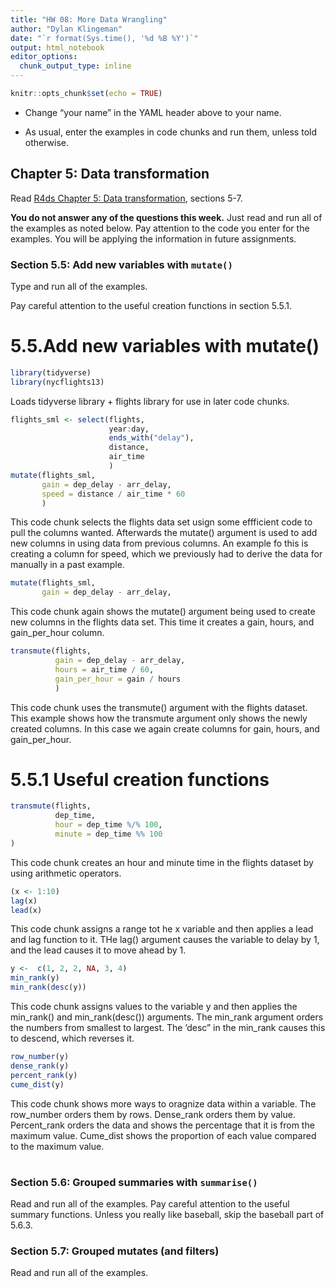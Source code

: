 ```yaml
---
title: "HW 08: More Data Wrangling"
author: "Dylan Klingeman"
date: "`r format(Sys.time(), '%d %B %Y')`"
output: html_notebook
editor_options: 
  chunk_output_type: inline
---
```


```r
knitr::opts_chunk$set(echo = TRUE)
```

- Change "your name" in the YAML header above to your name.

- As usual, enter the examples in code chunks and run them, unless told otherwise.

## Chapter 5: Data transformation

Read [R4ds Chapter 5: Data transformation](https://r4ds.had.co.nz/transform.html), sections 5-7.

**You do not answer any of the questions this week.** Just read and run all of the examples as noted below. Pay attention to the code you enter for the examples. You will be applying the information in future assignments.

### Section 5.5: Add new variables with `mutate()`

Type and run all of the examples.

Pay careful attention to the useful creation functions in section 5.5.1. 

# 5.5.Add new variables with mutate()

```r
library(tidyverse)
library(nycflights13)
```

Loads tidyverse library + flights library for use in later code chunks.

```r
flights_sml <- select(flights, 
                      year:day, 
                      ends_with("delay"), 
                      distance, 
                      air_time
                      )
mutate(flights_sml, 
       gain = dep_delay - arr_delay, 
       speed = distance / air_time * 60
       )
```

This code chunk selects the flights data set usign some effficient code to pull the columns wanted. Afterwards the mutate() argument is used to add new columns in using data from previous columns. An example fo this is creating a column for speed, which we previously had to derive the data for manually in a past example. 

```r
mutate(flights_sml, 
       gain = dep_delay - arr_delay, 
```

This code chunk again shows the mutate() argument being used to create new columns in the flights data set. This time it creates a gain, hours, and gain_per_hour column. 

```r
transmute(flights, 
          gain = dep_delay - arr_delay, 
          hours = air_time / 60, 
          gain_per_hour = gain / hours
          )
```

This code chunk uses the transmute() argument with the flights dataset. This example shows how the transmute argument only shows the newly created columns. In this case we again create columns for gain, hours, and gain_per_hour. 

#

# 5.5.1 Useful creation functions

```r
transmute(flights, 
          dep_time, 
          hour = dep_time %/% 100, 
          minute = dep_time %% 100
)
```

This code chunk creates an hour and minute time in the flights dataset by using arithmetic operators. 

```r
(x <- 1:10)
lag(x)
lead(x)
```

This code chunk assigns a range tot he x variable and then applies a lead and lag function to it. THe lag() argument causes the variable to delay by 1, and the lead causes it to move ahead by 1. 

```r
y <-  c(1, 2, 2, NA, 3, 4)
min_rank(y)
min_rank(desc(y))
```

This code chunk assigns values to the variable y and then applies the min_rank() and min_rank(desc()) arguments. The min_rank argument orders the numbers from smallest to largest. The 'desc" in the min_rank causes this to descend, which reverses it. 

```r
row_number(y)
dense_rank(y)
percent_rank(y)
cume_dist(y)
```
This code chunk shows more ways to oragnize data within a variable. The row_number orders them by rows. Dense_rank orders them by value. Percent_rank orders the data and shows the percentage that it is from the maximum value. Cume_dist shows the proportion of each value compared to the maximum value. 

#

### Section 5.6: Grouped summaries with `summarise()`

Read and run all of the examples. Pay careful attention to the useful summary functions. Unless you really like baseball, skip the baseball part of 5.6.3.

### Section 5.7: Grouped mutates (and filters)

Read and run all of the examples.